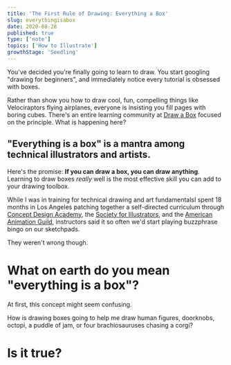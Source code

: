 ```yaml
---
title: 'The First Rule of Drawing: Everything a Box'
slug: everythingisabox
date: 2020-08-28
published: true
type: ['note']
topics: ['How to Illustrate']
growthStage: 'Seedling'
---
```


You've decided you're finally going to learn to draw. You start googling "drawing for beginners", and immediately notice every tutorial is obsessed with boxes. 

Rather than show you how to draw cool, fun, compelling things like Velociraptors flying airplanes, everyone is insisting you fill pages with boring cubes. There's an entire  learning community at [Draw a Box](https://drawabox.com/) focused on the principle. What is happening here?

## "Everything is a box" is a mantra among technical illustrators and artists.

Here's the promise: **If you can draw a box, you can draw anything**. Learning to draw boxes _really_ well is the most effective skill you can add to your drawing toolbox.

While I was in training for technical drawing and art fundamentals<Footnote idName={1}>I spent 18 months in Los Angeles patching together a self-directed curriculum through [Concept Design Academy](http://conceptdesignacad.com/), the [Society for Illustrators](https://si-la.org/classes/), and the [American Animation Guild](https://animationguild.org/)</Footnote>, instructors said it so often we'd start playing buzzphrase bingo on our sketchpads.

They weren't wrong though.

# What on earth do you mean "everything is a box"?

At first, this concept might seem confusing.

How is drawing boxes going to help me draw human figures, doorknobs, octopi, a puddle of jam, or four brachiosauruses chasing a corgi?

# Is it true?

